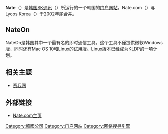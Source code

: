 {{Infobox website
|name            = Nate
|logo            = 
|url             = {{URL|http://www.nate.com}}
|commercial      = 是
|type            = [[门户网站|门户网站]]、[[搜索引擎|搜索引擎]]
|language        = [[韩语|韩语]]
|owner           = [[SK通讯|SK通讯]]
}}

'''Nate'''（{{lang-ko|네이트}}）是[[韩国|韩国]][[SK通讯|SK通讯]]（{{lang|ko|SK커뮤니케이션즈}}）所运行的一个韩国的[[门户网站|门户网站]]。Nate.com（{{lang|ko|네이트닷컴}}）与Lycos Korea（{{lang|ko|라이코스코리아}}）于2002年尾合并。

== NateOn ==
NateOn是韩国其中一个最有名的即时通信工具。这个工具不僅提供微软Windows版，同时还有Mac OS 10和Linux的试用版。Linux版本已经成为KLDP的一项计划。

== 相关主题 ==
* [[赛我网|赛我网]]

== 外部链接 ==
* {{ko}}[http://www.nate.com/ Nate.com主页]{{Wayback|url=http://www.nate.com/ |date=20081010181847 }}
{{即时通讯客户端}}

[[Category:韓國公司|Category:韓國公司]]
[[Category:门户网站|Category:门户网站]]
[[Category:网络搜寻引擎|Category:网络搜寻引擎]]